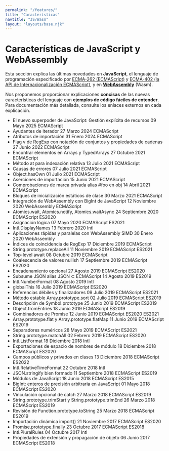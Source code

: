 ```yaml
---
permalink: "/features/"
title: "Características"
navtitle: "JS/Wasm"
layout: "layouts/base.njk"
---
```

<h1>Características de JavaScript y WebAssembly</h1>

<p>Esta sección explica las últimas novedades en <strong>JavaScript</strong>, el lenguaje de programación especificado por <a href="https://tc39.es/ecma262/">ECMA-262 (ECMAScript)</a>
y <a href="https://tc39.es/ecma402/">ECMA-402 (la API de Internacionalización ECMAScript)</a>, y en <a href="https://webassembly.github.io/spec/core/"><strong>WebAssembly</strong></a> (Wasm).</p>

<!--truncate-->
<p>Nos proponemos proporcionar explicaciones <strong>concisas</strong> de las nuevas características del lenguaje con <strong>ejemplos de código fáciles de entender</strong>.
Para documentación más detallada, consulte los enlaces externos en cada explicación.</p>

- El nuevo superpoder de JavaScript: Gestión explícita de recursos 09 Mayo 2025 ECMAScript
- Ayudantes de iterador 27 Marzo 2024 ECMAScript
- Atributos de importación 31 Enero 2024 ECMAScript
- Flag v de RegExp con notación de conjuntos y propiedades de cadenas 27 Junio 2022 ECMAScript
- Encontrar elementos en Arrays y TypedArrays 27 Octubre 2021 ECMAScript
- Método at para indexación relativa 13 Julio 2021 ECMAScript
- Causas de errores 07 Julio 2021 ECMAScript
- Object.hasOwn 01 Julio 2021 ECMAScript
- Aserciones de importación 15 Junio 2021 ECMAScript
- Comprobaciones de marca privada alias #foo en obj 14 Abril 2021 ECMAScript
- Bloques de inicialización estáticos de clase 30 Marzo 2021 ECMAScript
- Integración de WebAssembly con BigInt de JavaScript 12 Noviembre 2020 WebAssembly ECMAScript
- Atomics.wait, Atomics.notify, Atomics.waitAsync 24 Septiembre 2020 ECMAScript ES2020
- Asignación lógica 07 Mayo 2020 ECMAScript ES2021
- Intl.DisplayNames 13 Febrero 2020 Intl
- Aplicaciones rápidas y paralelas con WebAssembly SIMD 30 Enero 2020 WebAssembly
- Índices de coincidencia de RegExp 17 Diciembre 2019 ECMAScript
- String.prototype.replaceAll 11 Noviembre 2019 ECMAScript ES2021
- Top-level await 08 Octubre 2019 ECMAScript
- Coalescencia de valores nullish 17 Septiembre 2019 ECMAScript ES2020
- Encadenamiento opcional 27 Agosto 2019 ECMAScript ES2020
- Subsume JSON alias JSON ⊂ ECMAScript 14 Agosto 2019 ES2019
- Intl.NumberFormat 08 Agosto 2019 Intl
- globalThis 16 Julio 2019 ECMAScript ES2020
- Referencias débiles y finalizadores 09 Julio 2019 ECMAScript ES2021
- Método estable Array.prototype.sort 02 Julio 2019 ECMAScript ES2019
- Descripción de Symbol.prototype 25 Junio 2019 ECMAScript ES2019
- Object.fromEntries 18 Junio 2019 ECMAScript ES2019
- Combinadores de Promise 12 Junio 2019 ECMAScript ES2020 ES2021
- Array.prototype.flat y Array.prototype.flatMap 11 Junio 2019 ECMAScript ES2019
- Separadores numéricos 28 Mayo 2019 ECMAScript ES2021
- String.prototype.matchAll 02 Febrero 2019 ECMAScript ES2020
- Intl.ListFormat 18 Diciembre 2018 Intl
- Exportaciones de espacio de nombres de módulo 18 Diciembre 2018 ECMAScript ES2020
- Campos públicos y privados en clases 13 Diciembre 2018 ECMAScript ES2022
- Intl.RelativeTimeFormat 22 Octubre 2018 Intl
- JSON.stringify bien formado 11 Septiembre 2018 ECMAScript ES2019
- Módulos de JavaScript 18 Junio 2018 ECMAScript ES2015
- BigInt: enteros de precisión arbitraria en JavaScript 01 Mayo 2018 ECMAScript ES2020
- Vinculación opcional de catch 27 Marzo 2018 ECMAScript ES2019
- String.prototype.trimStart y String.prototype.trimEnd 26 Marzo 2018 ECMAScript ES2019
- Revisión de Function.prototype.toString 25 Marzo 2018 ECMAScript ES2019
- Importación dinámica import() 21 Noviembre 2017 ECMAScript ES2020
- Promise.prototype.finally 23 Octubre 2017 ECMAScript ES2018
- Intl.PluralRules 04 Octubre 2017 Intl
- Propiedades de extensión y propagación de objeto 06 Junio 2017 ECMAScript ES2018
